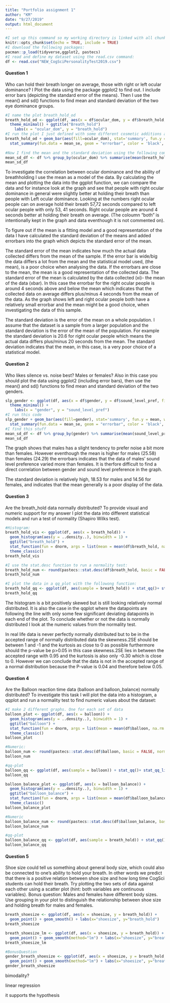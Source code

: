 ```yaml
---
title: "Portfolio assignment 1"
author: "KM"
date: "9/27/2019"
output: html_document
---
```


```r
#I set up this command so my working directory is linked with all chunks in the document
knitr::opts_chunk$set(echo = TRUE, include = TRUE)
#I download the following packages:
pacman::p_load(tidyverse,ggplot2, pastecs)
#I read and define my dataset using the read.csv command:
df <- read.csv("NEW_CogSciPersonalityTest2019.csv")
```

#### Question 1

Who can hold their breath longer on average, those with right or left ocular dominance? I Plot the data using the package ggplot2 to find out. I include error bars (depicting the standard error of the means). Then I use the mean() and sd() functions to find mean and standard deviation of the two eye dominance groups.

```r
#I name the plot breath_hold_od
breath_hold_od <- ggplot(df, aes(x = df$ocular_dom, y = df$breath_hold, fill = df$ocular_dom)) +
  theme_minimal() + ggtitle("Breath_hold")
    labs(x = "ocular_dom", y = "breath_hold") 
#I run the plot I just defined with some different cosmetic additions and with the errorbar which shows the standard error of the mean
breath_hold_od + geom_bar(aes(fill=ocular_dom), stat='summary', fun.y = mean, width = 0.5) +
  stat_summary(fun.data = mean_se, geom = "errorbar", color = 'black', width = 0.1) 
        
#Now I find the mean and the standard deviation using the following command:
mean_sd_df <- df %>% group_by(ocular_dom) %>% summarise(mean(breath_hold), sd(breath_hold), n())
mean_sd_df
```

To investigate the correlation between ocular dominance and the ability of breathholding I use the mean as a model of the data. By calculating the mean and plotting the data into the ggplot function, we can compare the data and for instance look at the graph and see that people with right ocular dominance in general were slightly better at holding their breath than people with Left ocular dominance. Looking at the numbers right ocular people can on average hold their breath 57,72 seconds compared to left ocular people with only 53, 41 seconds. Right ocular people are around 4 seconds better at holding their breath on average. (The coloumn "both" is intentionally kept in the graph and data eventhough it is not commented on).

To figure out if the mean is a fitting model and a good representation of the data I have calculated the standard deviation of the means and added errorbars into the graph which depicts the standard error of the mean.

The standard error of the mean indicates how much the actual data collected differs from the mean of the sample. If the error bar is wide/big the data differs a lot from the mean and the statistical model used, (the mean), is a poor choice when analysing the data. If the errorbars are close to the mean, the mean is a good representation of the collected data. The standard error of the mean is calculated by the data collected (xi)- the mean of the data (xbar). In this case the errorbar for the right ocular people is around 4 seconds above and below the mean which indicates that the collected data on average differs plus/minus 4 seconds from the mean of the data. As the graph shows left and right ocular people both have a relatively small errorbar and the mean might be a good choice, when investigating the data of this sample.

The standard deviation is the error of the mean on a whole population. I assume that the dataset is a sample from a larger population and the standard deviation is the error of the mean of the population. For example the standard deviation is 20.6 for right ocular people which means the actual data differs plus/minus 20 seconds from the mean. The standard deviation indicates that the mean, in this case, is a very poor choice of a statistical model. 



#### Question 2

Who likes silence vs. noise best? Males or females? Also in this case you should plot the data using ggplot2 (including error bars), then use the mean() and sd() functions to find mean and standard deviation of the two genders.

```r
slp_gender <- ggplot(df, aes(x = df$gender, y = df$sound_level_pref, fill = df$gender)) +
  theme_minimal() +
    labs(x = "gender", y = "sound_level_pref") 
#I run this code
slp_gender + geom_bar(aes(fill=gender), stat='summary', fun.y = mean, width = 0.5) +
  stat_summary(fun.data = mean_se, geom = "errorbar", color = 'black', width = 0.1) 
#I find this stuff
mean_sd_df <- df %>% group_by(gender) %>% summarise(mean(sound_level_pref), sd(sound_level_pref), n())
mean_sd_df

```

The graph shows that males has a slight tendency to prefer noise a bit more than females. However eventhough the mean is higher for males (25.58) than females (24.29) the errorbars indicates that the data of males' sound level preference varied more than females. It is therfore difficult to find a direct correlation between gender and sound level preference in the graph. 

The standard deviation is relatively high, 18.53 for males and 14.56 for females, and indicates that the mean generally is a poor display of the data. 


#### Question 3

Are the breath_hold data normally distributed? To provide visual and numeric support for my answer I plot the data into different statistical models and run a test of normality (Shapiro Wilks test).

```r
#Histogram:
breath_hold_vis <- ggplot(df, aes(x = breath_hold)) +
  geom_histogram(aes(y = ..density..), binwidth = 1) +
  ggtitle("breath_hold") +
  stat_function(fun = dnorm, args = list(mean = mean(df$breath_hold, na.rm = TRUE), sd = sd(df$breath_hold, na.rm = TRUE)), colour= "darkgreen", size = 1)+
  theme_classic()
breath_hold_vis

#I use the stat.desc function to run a normality test:
breath_hold_num <- round(pastecs::stat.desc(df$breath_hold, basic = FALSE, norm = TRUE), digits = 2)
breath_hold_num

#I plot the data in a qq_plot with the followong function:
breath_hold_qq <- ggplot(df, aes(sample = breath_hold)) + stat_qq()+ stat_qq_line(colour = "red")
breath_hold_qq

```
The histogram is a bit positively skewed but is still looking relatively normal distributed. It is also the case in the qqplot where the datapoints are following the line with only some few significant deviating datapoints in each end of the plot. To conclude whether or not the data is normally distributed I look at the numeric values from the normality test. 

In real life data is never perfectly normally distributed but to be in the accepted range of normally distributed data the skewness.2SE should be between 1 and -1 and the kurtosis as close to 0 as possible furthermore should the p-value be p>0.05
in this case skewness.2SE lies in between the accepted range with 0.95 and the kurtosis is also only -0.30 which is close to 0. However we can conclude that the data is not in the accepted range of a normal distribution because the P-value is 0.04 and therefore below 0.05. 


#### Question 4

Are the Balloon reaction time data (balloon and balloon_balance) normally distributed? To investigate this task I will plot the data into a histogram, a qqplot and run a normality test to find numeric values about the dataset:

```r
#I make 2 different graphs. One for each set of data
balloon_plot <- ggplot(df, aes(x = balloon)) +
  geom_histogram(aes(y = ..density..), binwidth = 1) +
  ggtitle("balloon") +
  stat_function(fun = dnorm, args = list(mean = mean(df$balloon, na.rm = TRUE), sd = sd(df$balloon, na.rm = TRUE)), colour= "darkgreen", size = 1)+
  theme_classic()
balloon_plot

#Numeric:
balloon_num <- round(pastecs::stat.desc(df$balloon, basic = FALSE, norm = TRUE), digits = 2)
balloon_num

#qq-plot
balloon_qq <- ggplot(df, aes(sample = balloon)) + stat_qq()+ stat_qq_line(colour = "red")
balloon_qq

```

```r
balloon_balance_plot <- ggplot(df, aes(x = balloon_balance)) +
  geom_histogram(aes(y = ..density..), binwidth = 1) +
  ggtitle("balloon_balance") +
  stat_function(fun = dnorm, args = list(mean = mean(df$balloon_balance, na.rm = TRUE), sd = sd(df$balloon_balance, na.rm = TRUE)), colour= "darkgreen", size = 1)+
  theme_classic()
balloon_balance_plot

#Numeric
balloon_balance_num <- round(pastecs::stat.desc(df$balloon_balance, basic = FALSE, norm = TRUE), digits = 2)
balloon_balance_num

#qq-plot
balloon_balance_qq <- ggplot(df, aes(sample = breath_hold)) + stat_qq()+ stat_qq_line(colour = "red")
balloon_balance_qq

```



#### Question 5

Shoe size could tell us something about general body size, which could also be connected to one's ability to hold your breath. In other words we predict that there is a positive relation between shoe size and how long time CogSci students can hold their breath. Try plotting the two sets of data against each other using a scatter plot (hint: both variables are continuous variables). Bonus question: Males and females have different body sizes. Use grouping in your plot to distinguish the relationship between shoe size and holding breath for males and females.

```r
breath_shoesize <- ggplot(df, aes(x = shoesize, y = breath_hold)) +
  geom_point() + geom_smooth() + labs(x="shoesize", y="breath_hold")
breath_shoesize

breath_shoesize_lm <- ggplot(df, aes(x = shoesize, y = breath_hold)) +
  geom_point() + geom_smooth(method="lm") + labs(x="shoesize", y="breath_hold")
breath_shoesize_lm

#BonusQuestion
gender_breath_shoesize <- ggplot(df, aes(x = shoesize, y = breath_hold, fill=gender)) +
  geom_point() + geom_smooth(method="lm") + labs(x="shoesize", y="breath_hold")
gender_breath_shoesize
```

bimodality? 

linear regression 

it supports the hypothesis 

